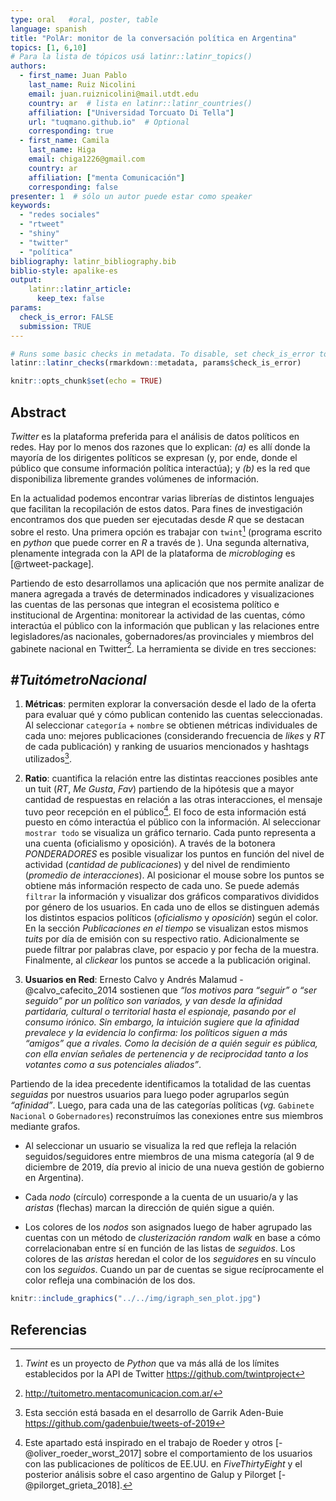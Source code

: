 ```yaml
---
type: oral   #oral, poster, table
language: spanish
title: "PolAr: monitor de la conversación política en Argentina"
topics: [1, 6,10]
# Para la lista de tópicos usá latinr::latinr_topics()
authors:
  - first_name: Juan Pablo
    last_name: Ruiz Nicolini
    email: juan.ruiznicolini@mail.utdt.edu
    country: ar  # lista en latinr::latinr_countries()
    affiliation: ["Universidad Torcuato Di Tella"]
    url: "tuqmano.github.io"  # Optional 
    corresponding: true
  - first_name: Camila 
    last_name: Higa
    email: chiga1226@gmail.com
    country: ar
    affiliation: ["menta Comunicación"]
    corresponding: false
presenter: 1  # sólo un autor puede estar como speaker
keywords: 
  - "redes sociales"
  - "rtweet"
  - "shiny"
  - "twitter"
  - "política"
bibliography: latinr_bibliography.bib
biblio-style: apalike-es   
output: 
    latinr::latinr_article:
      keep_tex: false
params: 
  check_is_error: FALSE
  submission: TRUE
---
```



```r
# Runs some basic checks in metadata. To disable, set check_is_error to FALSE
latinr::latinr_checks(rmarkdown::metadata, params$check_is_error)
```


```r
knitr::opts_chunk$set(echo = TRUE)
```


## Abstract 

*Twitter* es la plataforma preferida para el análisis de datos políticos en redes. Hay por lo menos dos razones que lo explican: *(a)* es allí donde la mayoría de los dirigentes políticos se expresan (y, por ende, donde el público que consume información política interactúa); y *(b)* es la red que disponibiliza libremente grandes volúmenes de información. 

En la actualidad podemos encontrar varias librerías de distintos lenguajes que facilitan la recopilación de estos datos. Para fines de investigación encontramos dos que pueden ser ejecutadas desde *R* que se destacan sobre el resto. Una primera opción es trabajar con `twint`[^1] (programa escrito en *python* que puede correr en *R* a través de \CRANpkg{reticulate}). Una segunda alternativa, plenamente integrada con la API de la plataforma de *microbloging* es \CRANpkg{rtweet} [@rtweet-package].  

Partiendo de esto desarrollamos una aplicación \CRANpkg{shiny} que nos permite analizar de manera agregada a través de determinados indicadores y visualizaciones las cuentas de las personas que integran el ecosistema político e institucional de Argentina: monitorear la actividad de las cuentas, cómo interactúa el público con la información que publican y las relaciones entre legisladores/as nacionales, gobernadores/as provinciales y miembros del gabinete nacional en Twitter[^4]. La herramienta se divide en tres secciones: \vspace{.3cm}


## *#TuitómetroNacional*

1. **Métricas**: permiten explorar la conversación desde el lado de la oferta para evaluar qué y cómo publican contenido las cuentas seleccionadas. Al seleccionar `categoría` $+$ `nombre` se obtienen métricas individuales de cada uno: mejores publicaciones (considerando frecuencia de *likes* y *RT* de cada publicación) y ranking de usuarios mencionados y hashtags utilizados[^2].



2. **Ratio**: cuantifica la relación entre las distintas reacciones posibles ante un tuit (*RT*, *Me Gusta*, *Fav*) partiendo de la hipótesis que a mayor cantidad de respuestas en relación a las otras interacciones, el mensaje tuvo peor recepción en el público[^3]. El foco de esta información está puesto en cómo interactúa el público con la información. 
Al seleccionar `mostrar todo` se visualiza un gráfico ternario. Cada punto representa a una cuenta (oficialismo y oposición). A través de la botonera *PONDERADORES* es posible visualizar los puntos en función del nivel de actividad (*cantidad de publicaciones*) y del nivel de rendimiento (*promedio de interacciones*). Al posicionar el mouse sobre los puntos se obtiene más información respecto de cada uno. Se puede además `filtrar` la información y visualizar dos gráficos comparativos divididos por género de los usuarios. En cada uno de ellos se distinguen además los distintos espacios políticos (*oficialismo* y *oposición*) según el color. En la sección *Publicaciones en el tiempo* se visualizan estos mismos *tuits* por día de emisión con su respectivo ratio. Adicionalmente se puede filtrar por palabras clave, por espacio y por fecha de la muestra. Finalmente, al *clickear* los puntos se accede a la publicación original.

\newpage

3. **Usuarios en Red**: Ernesto Calvo y Andrés Malamud -@calvo_cafecito_2014 sostienen que *"los motivos para “seguir” o “ser seguido” por un político son variados, y van desde la afinidad partidaria, cultural o territorial hasta el espionaje, pasando por el consumo irónico. Sin embargo, la intuición sugiere que la afinidad prevalece y la evidencia lo confirma: los políticos siguen a más “amigos” que a rivales. Como la decisión de a quién seguir es pública, con ella envían señales de pertenencia y de reciprocidad tanto a los votantes como a sus potenciales aliados"*.


Partiendo de la idea precedente identificamos la totalidad de las cuentas *seguidas* por nuestros usuarios para luego poder agruparlos según *"afinidad"*. Luego, para cada una de las categorías políticas (*vg.* `Gabinete Nacional` o `Gobernadores`) reconstruímos las conexiones entre sus miembros mediante grafos. 

* Al seleccionar un usuario se visualiza la red que refleja la relación seguidos/seguidores entre miembros de una misma categoría (al 9 de diciembre de 2019, día previo al inicio de una nueva gestión de gobierno en Argentina).


* Cada *nodo* (círculo) corresponde a la cuenta de un usuario/a y las *aristas* (flechas) marcan la dirección de quién sigue a quién.


* Los colores de los *nodos* son asignados luego de haber agrupado las cuentas con un método de *clusterización random walk* en base a cómo correlacionaban entre sí en función de las listas de *seguidos*. Los colores de las *aristas* heredan el color de los *seguidores* en su vínculo con los *seguidos*. Cuando un par de cuentas se sigue recíprocamente el color refleja una combinación de los dos.


```r
knitr::include_graphics("../../img/igraph_sen_plot.jpg")
```


[^1]: *Twint* es un proyecto de *Python* que va más allá de los límites establecidos por la API de Twitter [https://github.com/twintproject](https://github.com/twintproject)


[^2]: Esta sección está basada en el desarrollo de Garrik Aden-Buie [https://github.com/gadenbuie/tweets-of-2019](https://github.com/gadenbuie/tweets-of-2019)

[^3]: Este apartado está inspirado en el trabajo de Roeder y otros [-@oliver_roeder_worst_2017] sobre el comportamiento de los usuarios con las publicaciones de políticos de EE.UU. en *FiveThirtyEight* y el posterior análisis sobre el caso argentino de Galup y Pilorget [-@pilorget_grieta_2018]. 


[^4]: [http://tuitometro.mentacomunicacion.com.ar/](http://tuitometro.mentacomunicacion.com.ar/)

## Referencias
